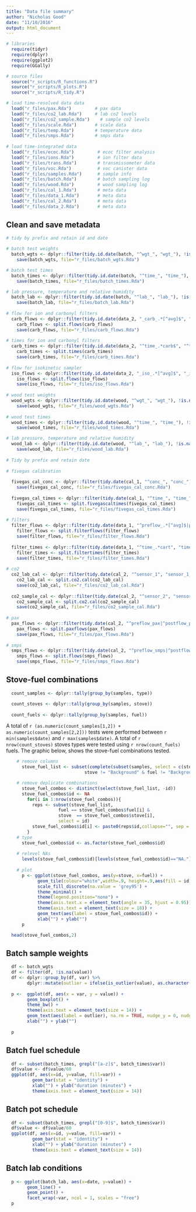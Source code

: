```yaml
---
title: "Data file summary"
author: "Nicholas Good"
date: "11/10/2016"
output: html_document
---
```


```r
# libraries
  require(tidyr)
  require(dplyr)
  require(ggplot2)
  require(GGally)

# source files
  source("r_scripts/R_functions.R")
  source("r_scripts/R_plots.R")
  source("r_scripts/R_tidy.R")
```  
  
```r
# load time-resolved data data
  load("r_files/pax.Rda")         # pax data
  load("r_files/co2_lab.Rda")     # lab co2 levels
  load("r_files/co2_sample.Rda")    # sample co2 levels
  load("r_files/scale.Rda")       # scale data
  load("r_files/temp.Rda")        # temperature data
  load("r_files/smps.Rda")        # smps data
  
# load time-integrated data
  load("r_files/ecoc.Rda")         # ecoc filter analysis
  load("r_files/ions.Rda")         # ion filter data
  load("r_files/trans.Rda")        # transmissometer data
  load("r_files/voc.Rda")          # voc canister data
  load("r_files/samples.Rda")      # sample info
  load("r_files/batch.Rda")        # batch sampling log
  load("r_files/wood.Rda")         # wood sampling log
  load("r_files/cal_1.Rda")        # meta data
  load("r_files/data_1.Rda")       # meta data
  load("r_files/cal_2.Rda")        # meta data
  load("r_files/data_2.Rda")       # meta data
```

## Clean and save metadata

```r
# tidy by prefix and retain id and date

# batch test weights
  batch_wgts <- dplyr::filter(tidy.id.date(batch, "^wgt_", "wgt_"), !is.na(value))
    save(batch_wgts, file="r_files/batch_wgts.Rda")

# batch test times   
  batch_times <- dplyr::filter(tidy.id.date(batch, "^time_", "time_"), !is.na(value))
    save(batch_times, file="r_files/batch_times.Rda")

# lab pressure, temperature and relative humidity
  batch_lab <- dplyr::filter(tidy.id.date(batch, "^lab_", "lab_"), !is.na(value))
    save(batch_lab, file="r_files/batch_lab.Rda")
    
# flow for ion and carbonyl filters
  carb_flows <- dplyr::filter(tidy.id.date(data_2, "_carb_.*[^avg]$", "_carb_"), !is.na(value))
    carb_flows <- split.flows(carb_flows)
    save(carb_flows, file="r_files/carb_flows.Rda")
  
# times for ion and carbonyl filters
  carb_times <- dplyr::filter(tidy.id.date(data_2, "^time_.*carb$", "^time_"), !is.na(value))
    carb_times <- split.times(carb_times)
    save(carb_times, file="r_files/carb_times.Rda")
 
# flow for isokinetic sampler
  iso_flows <- dplyr::filter(tidy.id.date(data_2, "_iso_.*[^avg]$", "_iso_"), !is.na(value))
    iso_flows <- split.flows(iso_flows)
    save(iso_flows, file="r_files/iso_flows.Rda")
    
# wood test weights  
  wood_wgts <- dplyr::filter(tidy.id.date(wood, "^wgt_", "wgt_"), !is.na(value))
    save(wood_wgts, file="r_files/wood_wgts.Rda")
  
# wood test times
  wood_times <- dplyr::filter(tidy.id.date(wood, "^time_", "time_"), !is.na(value))
    save(wood_times, file="r_files/wood_times.Rda")

# lab pressure, temperature and relative humidity
  wood_lab <- dplyr::filter(tidy.id.date(wood, "^lab_", "lab_"), !is.na(value))
    save(wood_lab, file="r_files/wood_lab.Rda")
    
# Tidy by prefix and retain date
    
# fivegas calibration
    
  fivegas_cal_conc <- dplyr::filter(tidy.date(cal_1, "^conc_", "conc_"), !is.na(value))
    save(fivegas_cal_conc, file="r_files/fivegas_cal_conc.Rda")
    
  fivegas_cal_times <- dplyr::filter(tidy.date(cal_1, "^time_", "time_"), !is.na(value))
    fivegas_cal_times <- split.fivegascaltimes(fivegas_cal_times)
    save(fivegas_cal_times, file="r_files/fivegas_cal_times.Rda")
    
# filters
  filter_flows <- dplyr::filter(tidy.date(data_1, "^preflow_.*[^avg]$|postflow.*[^avg]$", ""), !is.na(value))
    filter_flows <- split.filterflows(filter_flows)
    save(filter_flows, file="r_files/filter_flows.Rda")
    
  filter_times <- dplyr::filter(tidy.date(data_1, "^time_.*cart", "time_"), !is.na(value))
    filter_times <- split.filtertimes(filter_times)
    save(filter_times, file="r_files/filter_times.Rda")
    
# co2
  co2_lab_cal <- dplyr::filter(tidy.date(cal_2, "^sensor_1", "sensor_1_"), !is.na(value))
    co2_lab_cal <- split.co2.cal(co2_lab_cal)
    save(co2_lab_cal, file="r_files/co2_lab_cal.Rda")
    
  co2_sample_cal <- dplyr::filter(tidy.date(cal_2, "^sensor_2", "sensor_2_"), !is.na(value))
    co2_sample_cal <- split.co2.cal(co2_sample_cal)
    save(co2_sample_cal, file="r_files/co2_sample_cal.Rda")
    
# pax
  pax_flows <- dplyr::filter(tidy.date(cal_2, "^preflow_pax|^postflow_pax", ""), !is.na(value))
    pax_flows <- split.paxflows(pax_flows)
    save(pax_flows, file="r_files/pax_flows.Rda")
    
# smps
  smps_flows <- dplyr::filter(tidy.date(cal_2, "^preflow_smps|^postflow_smps", ""), !is.na(value))
    smps_flows <- split.flows(smps_flows)
    save(smps_flows, file="r_files/smps_flows.Rda")

```

## Stove-fuel combinations

```r
  count_samples <- dplyr::tally(group_by(samples, type))

  count_stoves <- dplyr::tally(group_by(samples, stove)) 
  
  count_fuels <- dplyr::tally(group_by(samples, fuel))
```

A total of `r (as.numeric(count_samples[1,2]) + as.numeric(count_samples[2,2]))` tests were performed between `r min(samples$date)` and `r max(samples$date)`. A total of `r nrow(count_stoves)` stoves types were tested using `r nrow(count_fuels)` fuels. The graphic below, shows the stove-fuel combinations tested. 

```r
    # remove columns
      stove_fuel_list <- subset(complete(subset(samples, select = c(stove,fuel, id)), stove, fuel),
                              stove != "Background" & fuel != "Background")

    # remove deplicate combinations
      stove_fuel_combos <- distinct(select(stove_fuel_list, -id))
      stove_fuel_combos$id <- NA
        for(i in 1:nrow(stove_fuel_combos)){
          reps <- subset(stove_fuel_list, 
                    fuel == stove_fuel_combos$fuel[i] &
                    stove  == stove_fuel_combos$stove[i],
                    select = id)
          stove_fuel_combos$id[i] <- paste0(reps$id,collapse="", sep = ".")
        }
    # type
      stove_fuel_combos$id <- as.factor(stove_fuel_combos$id)
      
    # relevel NAs
      levels(stove_fuel_combos$id)[levels(stove_fuel_combos$id)=="NA."] <- NA
      
    # plot
      p <- ggplot(stove_fuel_combos, aes(y=stove, x=fuel)) + 
            geom_tile(colour="white",width=.9, height=.9,aes(fill = id)) +
            scale_fill_discrete(na.value = 'grey95') +
            theme_minimal() +
            theme(legend.position="none") +
            theme(axis.text.x = element_text(angle = 35, hjust = 0.95)) +
            theme(axis.text = element_text(size = 18)) +
            geom_text(aes(label = stove_fuel_combos$id)) +
            xlab("") + ylab("")
      p
``` 

```r
  head(stove_fuel_combos,2)
```

## Batch sample weights

```r
  df <- batch_wgts
  df <- filter(df, !is.na(value))
  df <- dplyr::group_by(df, var) %>% 
        dplyr::mutate(outlier = ifelse(is_outlier(value), as.character(id), NA))
  
  p <-  ggplot(df, aes(x = var, y = value)) +
        geom_boxplot() +
        theme_bw() +
        theme(axis.text = element_text(size = 14)) +
        geom_text(aes(label = outlier), na.rm = TRUE, nudge_y = 0, nudge_x = 0.3, size = 4) +
        xlab("") + ylab("")
  
  p
```

## Batch fuel schedule

```r
  df <- subset(batch_times, grepl("[a-z]$", batch_times$var))
  df$value <- df$value/60
  ggplot(df, aes(x=id, y=value, fill=var)) +
          geom_bar(stat = "identity") +
          xlab("") + ylab("duration (minutes") +
          theme(axis.text = element_text(size = 14))

```

## Batch pot schedule

```r
  df <- subset(batch_times, grepl("[0-9]$", batch_times$var))
  df$value <- df$value/60
  ggplot(df, aes(x=id, y=value, fill=var)) +
          geom_bar(stat = "identity") +
          xlab("") + ylab("duration (minutes") +
          theme(axis.text = element_text(size = 14))
```

## Batch lab conditions

```r
  p <- ggplot(batch_lab, aes(x=date, y=value)) + 
        geom_line() +
        geom_point() +
        facet_wrap(~var, ncol = 1, scales = "free")
  p
```




